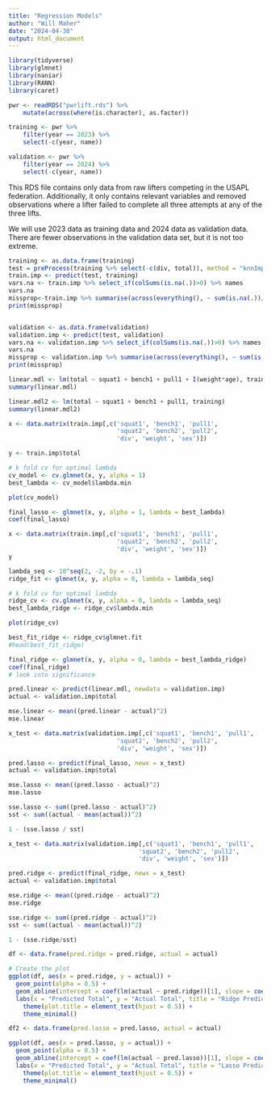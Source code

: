 ```yaml
---
title: "Regression Models"
author: "Will Maher"
date: "2024-04-30"
output: html_document
---
```


```r
library(tidyverse)
library(glmnet)
library(naniar)
library(RANN)
library(caret)
```

```r
pwr <- readRDS("pwrlift.rds") %>% 
    mutate(across(where(is.character), as.factor))

training <- pwr %>% 
    filter(year == 2023) %>%
    select(-c(year, name)) 

validation <- pwr %>%
    filter(year == 2024) %>%
    select(-c(year, name)) 

```

This RDS file contains only data from raw lifters competing in the USAPL federation. Additionally, it only contains relevant variables and removed observations where a lifter failed to complete all three attempts at any of the three lifts.

We will use 2023 data as training data and 2024 data as validation data. There are fewer observations in the validation data set, but it is not too extreme. 


```r
training <- as.data.frame(training)
test = preProcess(training %>% select(-c(div, total)), method = "knnImpute") 
train.imp <- predict(test, training)
vars.na <- train.imp %>% select_if(colSums(is.na(.))>0) %>% names
vars.na
missprop<-train.imp %>% summarise(across(everything(), ~ sum(is.na(.))/length(.)))
print(missprop)


validation <- as.data.frame(validation)
validation.imp <- predict(test, validation)
vars.na <- validation.imp %>% select_if(colSums(is.na(.))>0) %>% names
vars.na
missprop <- validation.imp %>% summarise(across(everything(), ~ sum(is.na(.))/length(.)))
print(missprop)
```



```r
linear.mdl <- lm(total ~ squat1 + bench1 + pull1 + I(weight*age), training)
summary(linear.mdl)

linear.mdl2 <- lm(total ~ squat1 + bench1 + pull1, training)
summary(linear.mdl2)
```


```r
x <- data.matrix(train.imp[,c('squat1', 'bench1', 'pull1',
                              'squat2', 'bench2', 'pull2', 
                              'div', 'weight', 'sex')])

y <- train.imp$total

# k fold cv for optimal lambda
cv_model <- cv.glmnet(x, y, alpha = 1)
best_lambda <- cv_model$lambda.min

plot(cv_model)

final_lasso <- glmnet(x, y, alpha = 1, lambda = best_lambda)
coef(final_lasso)
```


```r
x <- data.matrix(train.imp[,c('squat1', 'bench1', 'pull1',
                              'squat2', 'bench2', 'pull2', 
                              'div', 'weight', 'sex')])
y

lambda_seq <- 10^seq(2, -2, by = -.1)
ridge_fit <- glmnet(x, y, alpha = 0, lambda = lambda_seq)

# k fold cv for optimal lambda
ridge_cv <- cv.glmnet(x, y, alpha = 0, lambda = lambda_seq)
best_lambda_ridge <- ridge_cv$lambda.min

plot(ridge_cv)

best_fit_ridge <- ridge_cv$glmnet.fit
#head(best_fit_ridge)

final_ridge <- glmnet(x, y, alpha = 0, lambda = best_lambda_ridge)
coef(final_ridge)
# look into significance
```


```r
pred.linear <- predict(linear.mdl, newdata = validation.imp)
actual <- validation.imp$total

mse.linear <- mean((pred.linear - actual)^2)
mse.linear
```



```r
x_test <- data.matrix(validation.imp[,c('squat1', 'bench1', 'pull1',
                              'squat2', 'bench2', 'pull2', 
                              'div', 'weight', 'sex')])

pred.lasso <- predict(final_lasso, newx = x_test)
actual <- validation.imp$total

mse.lasso <- mean((pred.lasso - actual)^2)
mse.lasso

sse.lasso <- sum((pred.lasso - actual)^2)
sst <- sum((actual - mean(actual))^2)

1 - (sse.lasso / sst)
```


```r
x_test <- data.matrix(validation.imp[,c('squat1', 'bench1', 'pull1',
                                    'squat2', 'bench2', 'pull2', 
                                    'div', 'weight', 'sex')])

pred.ridge <- predict(final_ridge, newx = x_test)
actual <- validation.imp$total

mse.ridge <- mean((pred.ridge - actual)^2)
mse.ridge

sse.ridge <- sum((pred.ridge - actual)^2)
sst <- sum((actual - mean(actual))^2)

1 - (sse.ridge/sst)

```


```r
df <- data.frame(pred.ridge = pred.ridge, actual = actual)

# Create the plot
ggplot(df, aes(x = pred.ridge, y = actual)) +
  geom_point(alpha = 0.5) +
  geom_abline(intercept = coef(lm(actual ~ pred.ridge))[1], slope = coef(lm(actual ~ pred.ridge))[2], color = "red") +
  labs(x = "Predicted Total", y = "Actual Total", title = "Ridge Predicted vs Actual") +
    theme(plot.title = element_text(hjust = 0.5)) +
    theme_minimal()
```


```r
df2 <- data.frame(pred.lasso = pred.lasso, actual = actual)

ggplot(df, aes(x = pred.lasso, y = actual)) +
  geom_point(alpha = 0.5) +
  geom_abline(intercept = coef(lm(actual ~ pred.lasso))[1], slope = coef(lm(actual ~ pred.lasso))[2], color = "red") +
  labs(x = "Predicted Total", y = "Actual Total", title = "Lasso Predicted vs Actual") +
    theme(plot.title = element_text(hjust = 0.5)) +
    theme_minimal()
```

